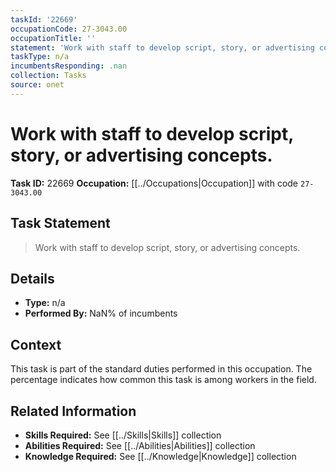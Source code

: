 ```yaml
---
taskId: '22669'
occupationCode: 27-3043.00
occupationTitle: ''
statement: 'Work with staff to develop script, story, or advertising concepts.'
taskType: n/a
incumbentsResponding: .nan
collection: Tasks
source: onet
---
```

# Work with staff to develop script, story, or advertising concepts.

**Task ID:** 22669
**Occupation:** [[../Occupations|Occupation]] with code `27-3043.00`

## Task Statement

> Work with staff to develop script, story, or advertising concepts.

## Details

- **Type:** n/a
- **Performed By:** NaN% of incumbents

## Context

This task is part of the standard duties performed in this occupation. The percentage indicates how common this task is among workers in the field.

## Related Information

- **Skills Required:** See [[../Skills|Skills]] collection
- **Abilities Required:** See [[../Abilities|Abilities]] collection
- **Knowledge Required:** See [[../Knowledge|Knowledge]] collection
